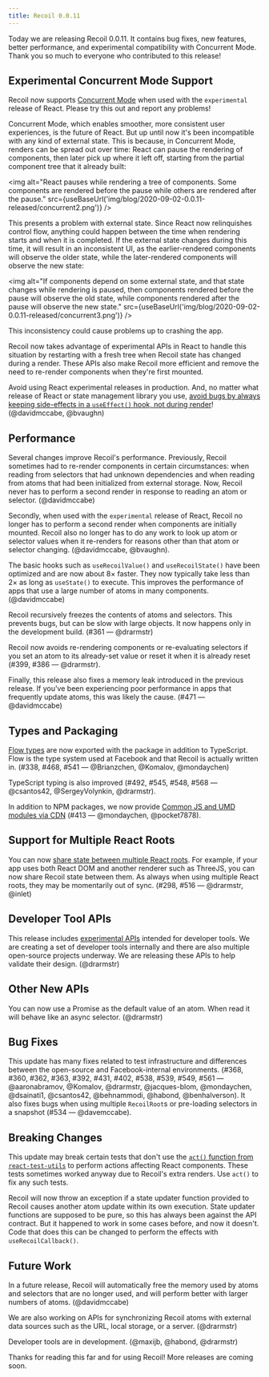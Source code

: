 ```yaml
---
title: Recoil 0.0.11
---
```



Today we are releasing Recoil 0.0.11. It contains bug fixes, new features, better performance, and experimental compatibility with Concurrent Mode. Thank you so much to everyone who contributed to this release!

## Experimental Concurrent Mode Support

Recoil now supports [Concurrent Mode](https://reactjs.org/docs/concurrent-mode-intro.html) when used with the `experimental` release of React. Please try this out and report any problems!

Concurrent Mode, which enables smoother, more consistent user experiences, is the future of React. But up until now it's been incompatible with any kind of external state. This is because, in Concurrent Mode, renders can be spread out over time: React can pause the rendering of components, then later pick up where it left off, starting from the partial component tree that it already built:

<img alt="React pauses while rendering a tree of components. Some components are rendered before the pause while others are rendered after the pause." src={useBaseUrl('img/blog/2020-09-02-0.0.11-released/concurrent2.png')} />

This presents a problem with external state. Since React now relinquishes control flow, anything could happen between the time when rendering starts and when it is completed. If the external state changes during this time, it will result in an inconsistent UI, as the earlier-rendered components will observe the older state, while the later-rendered components will observe the new state:

<img alt="If components depend on some external state, and that state changes while rendering is paused, then components rendered before the pause will observe the old state, while components rendered after the pause will observe the new state." src={useBaseUrl('img/blog/2020-09-02-0.0.11-released/concurrent3.png')} />

This inconsistency could cause problems up to crashing the app.

Recoil now takes advantage of experimental APIs in React to handle this situation by restarting with a fresh tree when Recoil state has changed during a render. These APIs also make Recoil more efficient and remove the need to re-render components when they're first mounted.

Avoid using React experimental releases in production.  And, no matter what release of React or state management library you use, [avoid bugs by always keeping side-effects in a `useEffect()` hook, not during render](https://gist.github.com/sebmarkbage/75f0838967cd003cd7f9ab938eb1958f)!  (@davidmccabe, @bvaughn)

## Performance

Several changes improve Recoil's performance. Previously, Recoil sometimes had to re-render components in certain circumstances: when reading from selectors that had unknown dependencies and when reading from atoms that had been initialized from external storage. Now, Recoil never has to perform a second render in response to reading an atom or selector. (@davidmccabe)

Secondly, when used with the `experimental` release of React, Recoil no longer has to perform a second render when components are initially mounted. Recoil also no longer has to do any work to look up atom or selector values when it re-renders for reasons other than that atom or selector changing. (@davidmccabe, @bvaughn).

The basic hooks such as `useRecoilValue()` and `useRecoilState()` have been optimized and are now about 8&#215; faster. They now typically take less than 2&#215; as long as `useState()` to execute. This improves the performance of apps that use a large number of atoms in many components. (@davidmccabe)

Recoil recursively freezes the contents of atoms and selectors. This prevents bugs, but can be slow with large objects. It now happens only in the development build. (#361 &#8212; @drarmstr)

Recoil now avoids re-rendering components or re-evaluating selectors if you set an atom to its already-set value or reset it when it is already reset (#399, #386 &#8212; @drarmstr).

Finally, this release also fixes a memory leak introduced in the previous release. If you've been experiencing poor performance in apps that frequently update atoms, this was likely the cause. (#471 &#8212; @davidmccabe)

## Types and Packaging

[Flow types](https://flow.org/) are now exported with the package in addition to TypeScript. Flow is the type system used at Facebook and that Recoil is actually written in. (#338, #468, #541 &#8212; @Brianzchen, @Komalov, @mondaychen)

TypeScript typing is also improved (#492, #545, #548, #568 &#8212; @csantos42, @SergeyVolynkin, @drarmstr).

In addition to NPM packages, we now provide [Common JS and UMD modules via CDN](/docs/introduction/installation#cdn) (#413 &#8212; @mondaychen, @pocket7878).

## Support for Multiple React Roots

You can now [share state between multiple React roots](/docs/api-reference/core/useRecoilBridgeAcrossReactRoots).  For example, if your app uses both React DOM and another renderer such as ThreeJS, you can now share Recoil state between them. As always when using multiple React roots, they may be momentarily out of sync. (#298, #516 &#8212; @drarmstr, @inlet)

## Developer Tool APIs

This release includes [experimental APIs](/docs/api-reference/core/Snapshot#developer-tools) intended for developer tools. We are creating a set of developer tools internally and there are also multiple open-source projects underway. We are releasing these APIs to help validate their design. (@drarmstr)

## Other New APIs

You can now use a Promise as the default value of an atom. When read it will behave like an async selector. (@drarmstr)

## Bug Fixes

This update has many fixes related to test infrastructure and differences between the open-source and Facebook-internal environments. (#368, #360, #362, #363, #392, #431, #402, #538, #539, #549, #561 &#8212; @aaronabramov, @Komalov, @drarmstr, @jacques-blom, @mondaychen, @dsainati1, @csantos42, @behnammodi, @habond, @benhalverson). It also fixes bugs when using multiple `RecoilRoot`s or pre-loading selectors in a snapshot (#534 &#8212; @davemccabe).

## Breaking Changes

This update may break certain tests that don't use the [`act()` function from `react-test-utils`](https://reactjs.org/docs/test-utils.html#act) to perform actions affecting React components. These tests sometimes worked anyway due to Recoil's extra renders. Use `act()` to fix any such tests.

Recoil will now throw an exception if a state updater function provided to Recoil causes another atom update within its own execution. State updater functions are supposed to be pure, so this has always been against the API contract. But it happened to work in some cases before, and now it doesn't. Code that does this can be changed to perform the effects with `useRecoilCallback()`.

## Future Work

In a future release, Recoil will automatically free the memory used by atoms and selectors that are no longer used, and will perform better with larger numbers of atoms. (@davidmccabe)

We are also working on APIs for synchronizing Recoil atoms with external data sources such as the URL, local storage, or a server. (@drarmstr)

Developer tools are in development. (@maxijb, @habond, @drarmstr)

Thanks for reading this far and for using Recoil! More releases are coming soon.
